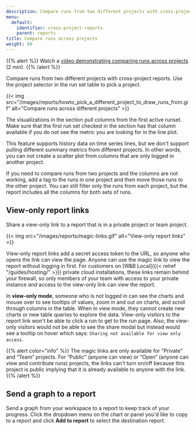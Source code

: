 ```yaml
---
description: Compare runs from two different projects with cross-project reports.
menu:
  default:
    identifier: cross-project-reports
    parent: reports
title: Compare runs across projects
weight: 60
---
```

{{% alert %}}
Watch a [video demonstrating comparing runs across projects](https://www.youtube.com/watch?v=uD4if_nGrs4) (2 min).
{{% /alert %}}


Compare runs from two different projects with cross-project reports. Use the project selector in the run set table to pick a project.

{{< img src="/images/reports/howto_pick_a_different_project_to_draw_runs_from.gif" alt="Compare runs across different projects" >}}

The visualizations in the section pull columns from the first active runset. Make sure that the first run set checked in the section has that column available if you do not see the metric you are looking for in the line plot.

This feature supports history data on time series lines, but we don't support pulling different summary metrics from different projects. In other words, you can not create a scatter plot from columns that are only logged in another project.

If you need to compare runs from two projects and the columns are not working, add a tag to the runs in one project and then move those runs to the other project. You can still filter only the runs from each project, but the report includes all the columns for both sets of runs.

## View-only report links

Share a view-only link to a report that is in a private project or team project.

{{< img src="/images/reports/magic-links.gif" alt="View-only report links" >}}

View-only report links add a secret access token to the URL, so anyone who opens the link can view the page. Anyone can use the magic link to view the report without logging in first. For customers on [W&B Local]({{< relref "/guides/hosting/" >}}) private cloud installations, these links remain behind your firewall, so only members of your team with access to your private instance _and_ access to the view-only link can view the report.

In **view-only mode**, someone who is not logged in can see the charts and mouse over to see tooltips of values, zoom in and out on charts, and scroll through columns in the table. When in view mode, they cannot create new charts or new table queries to explore the data. View-only visitors to the report link won't be able to click a run to get to the run page. Also, the view-only visitors would not be able to see the share modal but instead would see a tooltip on hover which says: `Sharing not available for view only access`.

{{% alert color="info" %}}
The magic links are only available for “Private” and “Team” projects. For “Public” (anyone can view) or “Open” (anyone can view and contribute runs) projects, the links can't turn on/off because this project is public implying that it is already available to anyone with the link.
{{% /alert %}}

## Send a graph to a report

Send a graph from your workspace to a report to keep track of your progress. Click the dropdown menu on the chart or panel you'd like to copy to a report and click **Add to report** to select the destination report.